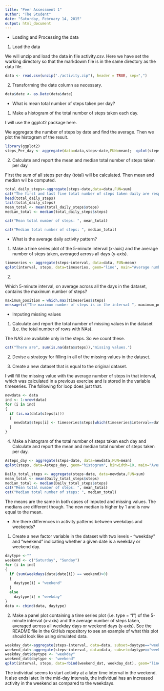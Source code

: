 ```yaml
---
title: "Peer Assessment 1"
author: "The Student"
date: "Saturday, February 14, 2015"
output: html_document
---
```


* Loading and Processing the data

1. Load the data

We will unzip and load the data in file activity.csv. Here we have set the working directory so that the markdowm file is in the same directory as the data file.

```r
data <- read.csv(unzip("./activity.zip"), header = TRUE, sep=",")

```

2. Transforming the date column as necessary.

```r
data$date <- as.Date(data$date)
```

* What is mean total number of steps taken per day?

1. Make a histogram of the total number of steps taken each day.

I will use the ggplot2 package here.

We aggregate the number of steps by date and find the average. Then we plot the histogram of the result.

```r
library(ggplot2)  
steps_Per_day <- aggregate(data=data,steps~date,FUN=mean);  qplot(steps, data=steps_Per_day, geom="histogram", binwidth=10, main="Average Number of Steps per Day")

```


2. Calculate and report the mean and median total number of steps taken per day 
  
First the sum of all steps per day (total) will be calculated. Then mean and median wil be computed.

```r
total_daily_steps<-aggregate(steps~date,data=data,FUN=sum)
cat("The first and last five total number of steps taken daily are respectively:","\n")
head(total_daily_steps)
tail(total_daily_steps)
mean_total <- mean(total_daily_steps$steps)
median_total <- median(total_daily_steps$steps)

cat("Mean total number of steps: ", mean_total)

cat("Median total number of steps: ", median_total)              

```


* What is the average daily activity pattern?

1. Make a time series plot of the 5-minute interval (x-axis) and the average number of steps taken, averaged across all days (y-axis).

```r
timeseries <- aggregate(steps~interval, data=data, FUN=mean)
qplot(interval, steps, data=timeseries, geom="line", main="Average number of steps per 5 min interval", ylab="Average steps", xlab="Time")

```


2.

Which 5-minute interval, on average across all the days in the dataset, contains the maximum number of steps?

```r
maximum_position = which.max(timeseries$steps)
message(c("The maximum number of steps is in the interval ", maximum_position, ", which correspond to ", timeseries$interval[maximum_position], " min."))

```

* Imputing missing values

1. Calculate and report the total number of missing values in the dataset (i.e. the total number of rows with NAs).

The NAS are available only in the steps. So we count these.

```r
cat("There are", sum(is.na(data$steps)),"missing values.")
```

2. Devise a strategy for filling in all of the missing values in the dataset.


3. Create a new dataset that is equal to the original dataset.
  
  I will fill the missing value with the average number of steps in that interval, which was calculated in a previous exercise and is stored in the variable timeseries. The following for loop does just that.

```r
newdata <- data
ind <- 1:nrow(data)
for (i in ind)
{
  if (is.na(data$steps[i]))
  {
    newdata$steps[i] <- timeseries$steps[which(timeseries$interval==data$interval[i])]
  }
}

```

4. Make a histogram of the total number of steps taken each day and Calculate and report the mean and median total number of steps taken per day.

```r
Asteps_day <- aggregate(steps~date, data=newdata,FUN=mean)
qplot(steps, data=Asteps_day, geom="histogram", binwidth=10, main="Average Number of Steps per Day")

Daily_total_steps <- aggregate(steps~date, data=newdata,FUN=sum)
mean_total <- mean(Daily_total_steps$steps)
median_total <- median(Daily_total_steps$steps)
cat("Mean total number of steps: ", mean_total)
cat("Median total number of steps: ", median_total)              

```


The means are the same in both cases of imputed and missing values. The medians are different though. The new median is higher by 1 and is now equal to the mean.


* Are there differences in activity patterns between weekdays and weekends?

1. Create a new factor variable in the dataset with two levels - "weekday" and "weekend" indicating whether a given date is a weekday or weekend day.

```r
daytype <-""
weekend <- c("Saturday", "Sunday")
for (i in ind)
{
  if (sum(weekdays(data$date[i]) == weekend)>0)
  {
    daytype[i] = "weekend"
  }
  else
    daytype[i] = "weekday"
}
data <- cbind(data, daytype)   

```

2. Make a panel plot containing a time series plot (i.e. type = "l") of the 5-minute interval (x-axis) and the average number of steps taken, averaged across all weekday days or weekend days (y-axis). See the README file in the GitHub repository to see an example of what this plot should look like using simulated data.

```r
weekday_dat<-aggregate(steps~interval, data=data, subset=daytype=="weekday", FUN=mean)
weekend_dat<-aggregate(steps~interval, data=data, subset=daytype=="weekend", FUN=mean)
weekday_dat$daytype <- "weekday"
weekend_dat$daytype <- "weekend"
qplot(interval, steps, data=rbind(weekend_dat, weekday_dat), geom="line", facets=daytype~., main="Average Number of Steps per 5 min interval", ylab="Average number of steps", xlab="Time (in min)")

```


The individual seems to start activity at a later time  interval in the weekend. It also ends later. In the mid-day intervals, the individual has an increased activity in the weekend as compared to the weekdays.


